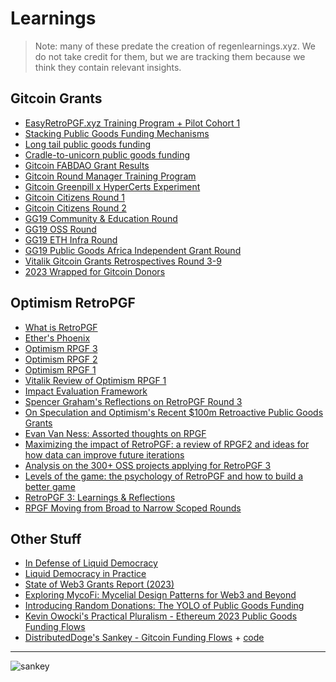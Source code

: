 # Learnings

> Note: many of these predate the creation of regenlearnings.xyz.  We do not take credit for them, but we are tracking them because we think they contain relevant insights.

## Gitcoin Grants
- [EasyRetroPGF.xyz Training Program + Pilot Cohort 1](https://gov.gitcoin.co/t/easyretropgf-xyz-training-program-pilot-cohort-1/17444/1)
- [Stacking Public Goods Funding Mechanisms](https://gov.gitcoin.co/t/stacking-public-goods-funding-mechanisms/17418/)
- [Long tail public goods funding](https://gov.gitcoin.co/t/long-tail-public-goods-funding/17318/1)
- [Cradle-to-unicorn public goods funding](https://gov.gitcoin.co/t/cradle-to-unicorn-public-goods-funding/17189)
- [Gitcoin FABDAO Grant Results](https://mirror.xyz/mashbean.eth/KCq0spYlJ20Vle3Z_-qMucGt_oOsDovNNfcCd-Nad9M)
- [Gitcoin Round Manager Training Program](https://gov.gitcoin.co/t/round-manager-training-cohort-key-takeaways-and-next-steps/17197/3)
- [Gitcoin Greenpill x HyperCerts Experiment](https://gov.gitcoin.co/t/lessons-from-greenpill-networks-hypercerts-impact-funding-experiment/17257)
- [Gitcoin Citizens Round 1](https://gov.gitcoin.co/t/gitcoin-citizens-round-1-results/16302)
- [Gitcoin Citizens Round 2](https://gov.gitcoin.co/t/rewarding-the-community-gitcoin-citizens-round-2/16506)
- [GG19 Community & Education Round](https://gov.gitcoin.co/t/gg19-web3-community-and-education-round-review-reflections/17279)
- [GG19 OSS Round](https://gov.gitcoin.co/t/gg19-oss-round-review-reflections/17278)
- [GG19 ETH Infra Round](https://gov.gitcoin.co/t/gg19-eth-infra-round-review-reflections/17268)
- [GG19 Public Goods Africa Independent Grant Round](https://gov.gitcoin.co/t/retrospective-public-goods-africa-independent-grant-round-in-gg19/17294/1)
- [Vitalik Gitcoin Grants Retrospectives Round 3-9](https://vitalik.eth.limo/categories/gitcoin.html)
- [2023 Wrapped for Gitcoin Donors](https://2023-wrapped-gitcoin.streamlit.app/)

## Optimism RetroPGF
- [What is RetroPGF](https://app.optimism.io/retropgf)
- [Ether's Phoenix](https://medium.com/ethereum-optimism/ethers-phoenix-18fb7d7304bb)
- [Optimism RPGF 3](https://community.optimism.io/docs/governance/retropgf-3/)
- [Optimism RPGF 2](https://community.optimism.io/docs/governance/retropgf-2/)
- [Optimism RPGF 1](https://community.optimism.io/docs/governance/retropgf-1/)
- [Vitalik Review of Optimism RPGF 1](https://vitalik.eth.limo/general/2021/11/16/retro1.html)
- [Impact Evaluation Framework](https://plaid-cement-e44.notion.site/Impact-Evaluation-Framework-1bda7c3908c54d52ac4ef364251ef651)
- [Spencer Graham's Reflections on RetroPGF Round 3](https://spengrah.mirror.xyz/MMPx9GNZ0mHXgMsTuOmBsmpBnLt31faqIayrD2R1EGs)
- [On Speculation and Optimism's Recent $100m Retroactive Public Goods Grants](https://sceneswithsimon.com/p/on-speculation-and-optimisms-recent)
- [Evan Van Ness: Assorted thoughts on RPGF](https://evanvanness.com/post/735938221137068032/assorted-thoughts-on-rpgf)
- [Maximizing the impact of RetroPGF: a review of RPGF2 and ideas for how data can improve future iterations](https://mirror.xyz/cerv1.eth/tCjpRODfiYpnKIgPLRplW0lAopVP3no_JmI34dNsAWk)
- [Analysis on the 300+ OSS projects applying for RetroPGF 3](https://gov.optimism.io/t/analysis-on-the-300-oss-projects-applying-for-retropgf-3/7127)
- [Levels of the game: the psychology of RetroPGF and how to build a better game](https://mirror.xyz/cerv1.eth/HikrWg-CneYoHruCON5gCi6BL7R71TEBpdJjgqon9M8)
- [RetroPGF 3: Learnings & Reflections](https://optimism.mirror.xyz/Bbu5M1mTNV2Z637QxOiF7Qt7R9hy6nxghbZiFbtZOBA)
- [RPGF Moving from Broad to Narrow Scoped Rounds](https://gov.optimism.io/t/retro-funding-moving-from-broad-to-narrow-scoped-rounds/7759/9)

## Other Stuff
- [In Defense of Liquid Democracy](https://dl.acm.org/doi/10.1145/3580507.3597817)
- [Liquid Democracy in Practice](https://daniel-halpern.com/files/liquid-in-practice.pdf)
- [State of Web3 Grants Report (2023)](https://docs.google.com/document/d/1CFD6ztSh2ggJSO-U3uEea92UVB1cRbvBlA1tfPxLKi8/edit)
- [Exploring MycoFi: Mycelial Design Patterns for Web3 and Beyond](https://greenpill.network/pdf/mycofi.pdf)
- [Introducing Random Donations: The YOLO of Public Goods Funding](https://blog.potlock.org/introducing-random-donations-the-yolo-of-public-goods-funding-3457d76d93cf)
- [Kevin Owocki's Practical Pluralism - Ethereum 2023 Public Goods Funding Flows](https://practicalpluralism.github.io/)
- [DistributedDoge's Sankey - Gitcoin Funding Flows](https://twitter.com/owocki/status/1752702103125192781) + [code](https://gist.github.com/DistributedDoge/ad6225394083fdf8fa2fcf73e583f883)

***

![sankey](https://pbs.twimg.com/media/GFLZHyxa0AEKvra?format=jpg&name=large)

